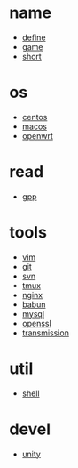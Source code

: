 = name =
* [[define]]
* [[game]]
* [[short]]

= os =
* [[centos]]
* [[macos]]
* [[openwrt]]

= read =
* [[gpp]]

= tools =
* [[vim]]
* [[git]]
* [[svn]]
* [[tmux]]
* [[nginx]]
* [[babun]]
* [[mysql]]
* [[openssl]]
* [[transmission]]

= util =
* [[shell]]

= devel =
* [[unity]]
